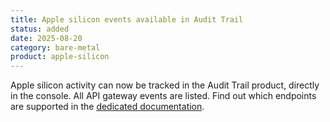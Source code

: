 ```yaml
---
title: Apple silicon events available in Audit Trail
status: added
date: 2025-08-20
category: bare-metal
product: apple-silicon
---
```


Apple silicon activity can now be tracked in the Audit Trail product, directly in the console. All API gateway events are listed. Find out which endpoints are supported in the [dedicated documentation](/audit-trail/reference-content/adt-supported-endpoints/).
